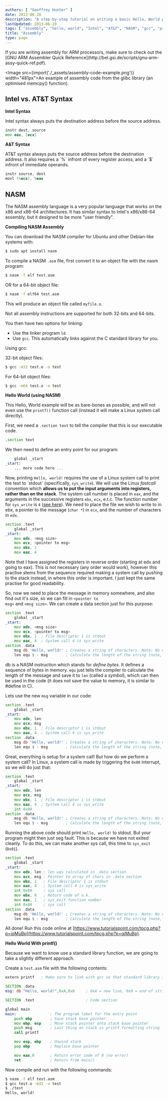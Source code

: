 ```yaml
---
authors: [ "Geoffrey Hunter" ]
date: 2013-06-28
description: "A step-by-step tutorial on writing a basic Hello, World program in assembly."
lastUpdated: 2013-06-28
tags: [ "assembly", "hello, world", "Intel", "AT&T", "NASM", "gcc", "printf" ]
title: "Assembly"
type: page
---
```


<p>If you are writing assembly for ARM processors, make sure to check out the [GNU ARM Assembler Quick Reference](http://bel.gsi.de/scripts/gnu-arm-assy-quick-ref.pdf).</p>

<Image src={import('./_assets/assembly-code-example.png')} width="481px">An example of assembly code from the glibc library (an optimised memcpy() function).</Image>

<h2>Intel vs. AT&T Syntax</h2>

<b>Intel Syntax</b>

<p>Intel syntax always puts the destination address before the source address.</p>

```asm
instr dest, source
mov eax, [ecx]
```

<b>A&T Syntax</b>

<p>AT&T syntax always puts the source address before the destination address. It also requires a `%` infront of every register access, and a `$` infront of immediate operands.</p>

```asm
instr source, dest
movl (%ecx), %eax
```

<h2>NASM</h2>

<p>The NASM assembly language is a very popular language that works on the x86 and x86-64 architectures. It has similar syntax to Intel's x86/x86-64 assembly, but it designed to be more "user friendly".</p>

<b>Compiling NASM Assembly</b>

<p>You can download the NASM compiler for Ubuntu and other Debian-like systems with:</p>

```bash
$ sudo apt install nasm
```

<p>To compile a NASM <code>.asm</code> file, first convert it to an object file with the nasm program:</p>

```bash
$ nasm -f elf test.asm
```

<p>OR for a 64-bit object file:</p>

```bash
$ nasm -f elf64 test.asm
```
This will produce an object file called <code>myfile.o</code>.

<Aside type="note">
Not all assembly instructions are supported for both 32-bits and 64-bits.
</Aside>

<p>You then have two options for linking:</p>

<ul>
<li>Use the linker program <code>ld</code>.</li>
<li>Use <code>gcc</code>. This automatically links against the C standard library for you.</li>
</ul>

<p>Using gcc:</p>

<p>32-bit object files:</p>

```bash
$ gcc -m32 test.o -o test
```

For 64-bit object files:

```bash
$ gcc -m64 test.o -o test
```

<b>Hello World (using NASM)</b>

<p>This Hello, World example will be as bare-bones as possible, and will not even use the <code>printf()</code> function call (instead it will make a Linux system call directly).</p>

<p>First, we need a <code>.section text</code> to tell the compiler that this is our executable code.</p>

```asm
.section text
```

<p>We then need to define an entry point for our program:</p>

```asm
    global _start
_start:
    ... more code here ...
```

<p>Now, printing <code>Hello, world!</code> requires the use of a Linux system call to print the text to `stdout` (specifically, <code>sys_write</code>). We will use the Linux <i>fastcall</i> convention which <b>allows us to put the input arguments into registers, rather than on the stack</b>. The system call number is placed in <code>eax</code>, and the arguments in the successive registers <code>ebx</code>, <code>ecx</code>, e.t.c. The function number for <code>sys_write</code> is <code>4</code> (<a href="https://syscalls.kernelgrok.com/">see here</a>). We need to place the file we wish to write to in ebx, a pointer to the message (<code>char *</code>) in <code>ecx</code>, and the number of characters in <code>edx</code>.</p>

```asm
section .text
    global _start
_start:
    mov edx, <msg size>
    mov ecx, <pointer to msg>
    mov ebx, 1
    mov eax, 4
```

Note that I have assigned the registers in reverse order (starting at edx and going to eax). This is not necessary (any order would work), however this practise stems from the sequence required making a system call by pushing to the stack instead, in where this order is important. I just kept the same practise for good readability.

So, now we need to place the message in memory somewhere, and also find out it's size, so we can fill in <code>&lt;pointer to msg&gt;</code> and <code>&lt;msg size&gt;</code>. We can create a data section just for this purpose:

```asm
section .text
    global _start
_start:
    mov edx, <msg size>
    mov ecx, <pointer to msg>
    mov ebx, 1  ; File descriptor 1 is stdout
    mov eax, 4  ; System call 4 is sys_write
section .data
    msg db 'Hello, world!' ; Creates a string of characters. Note: No null terminator.
    len equ $ - msg        ; Calculate the length of the string (note, this does not store anything in memory)
```

db is a NASM instruction which stands for <i>define bytes</i>. It defines a sequence of bytes in memory. <code>equ</code> just tells the compiler to calculate the length of the message and save it to <code>len</code> (called a <i>symbol</i>), which can then be used in the code (it does not save the value to memory, it is similar to #define in C).

Lets use the new <code>msg</code> variable in our code:

```asm
section .text
    global _start
_start:
    mov edx, len
    mov ecx, msg
    mov ebx, 1  ; File descriptor 1 is stdout
    mov eax, 4  ; System call 4 is sys_write
section .data
    msg db 'Hello, world!' ; Creates a string of characters. Note: No null terminator.
    len equ $ - msg        ; Calculate the length of the string (note, this does not store anything in memory)
```

Great, everything is setup for a system call! But how do we perform a system call? In Linux, a system call is made by triggering the <code>0x80</code> interrupt, so we will do just that:

```asm
section .text
    global _start
_start:
    mov edx, len
    mov ecx, msg
    mov ebx, 1  ; File descriptor 1 is stdout
    mov eax, 4  ; System call 4 is sys_write
    int 0x80
section .data
    msg db 'Hello, world!' ; Creates a string of characters. Note: No null terminator.
    len equ $ - msg        ; Calculate the length of the string (note, this does not store anything in memory)
```

Running the above code should print <code>Hello, world!</code> to stdout. But your program might then just seg fault. This is because we have not exited cleanly. To do this, we can make another sys call, this time to <code>sys_exit</code> (<code>0x01</code>).

```asm
section .text
    global _start
_start:
    mov edx, len ; len was calculated in .data section
    mov ecx, msg ; Pointer to array of chars in .data section
    mov ebx, 1   ; File descriptor 1 is stdout
    mov eax, 4   ; System call 4 is sys_write
    int 0x80     ; sys call
    mov ebx, 0   ; Return code of o.k.
    mov eax, 1   ; sys_exit function number
    int 0x80     ; sys call
section .data
    msg db 'Hello, world!' ; Creates a string of characters. Note: No null terminator.
    len equ $ - msg        ; Calculate the length of the string (note, this does not store anything in memory)
```

All done! Run this code online at [https://www.tutorialspoint.com/tpcg.php?p=qjMuBp](https://www.tutorialspoint.com/tpcg.php?p=qjMuBp).

<b>Hello World With printf()</b>

Because we want to know use a standard library function, we are going to take a slightly different approach.

Create a <code>test.asm</code> file with the following contents:

```asm
extern printf   ; Make sure to link with gcc so that standard library is automatically linked against

SECTION .data
msg: db "Hello, world!",0xA,0x0     ; 0xA = new line, 0x0 = end of string

SECTION .text                       ; Code section

global main
main:               ; The program label for the entry point
    push ebp        ; Save stack base pointer
    mov ebp, esp    ; Move stack pointer onto stack base pointer
    push msg        ; Last thing on stack is printf formatting string
    call printf

    mov esp, ebp    ; Unwind stack
    pop ebp         ; Replace base pointer

    mov eax,0       ; Return error code of 0 (no error)
    ret             ; Return from main()
```

Now compile and run with the following commands:

```bash
$ nasm -f elf test.asm
$ gcc test.o -m32 -o test
$ ./test
Hello, world!
```
